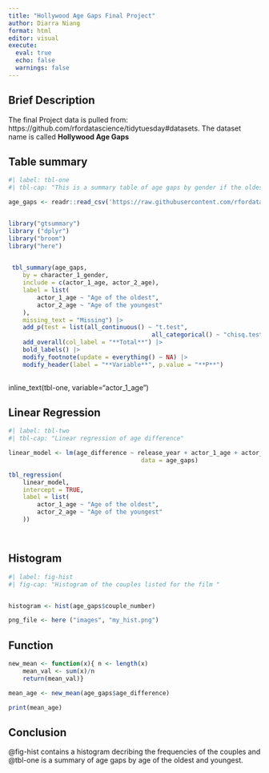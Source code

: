 ```yaml
---
title: "Hollywood Age Gaps Final Project"
author: Diarra Niang
format: html
editor: visual
execute: 
  eval: true
  echo: false
  warnings: false 
---
```


## Brief Description

The final Project data is pulled from: https://github.com/rfordatascience/tidytuesday#datasets. The dataset name is called **Hollywood Age Gaps**

## Table summary

```r
#| label: tbl-one
#| tbl-cap: "This is a summary table of age gaps by gender if the oldest including the the age of the oldest and the youngest actor"

age_gaps <- readr::read_csv('https://raw.githubusercontent.com/rfordatascience/tidytuesday/master/data/2023/2023-02-14/age_gaps.csv')


library("gtsummary")
library ("dplyr")
library("broom")
library("here")

 
 tbl_summary(age_gaps,
	by = character_1_gender,
	include = c(actor_1_age, actor_2_age),
	label = list(
		actor_1_age ~ "Age of the oldest",
		actor_2_age ~ "Age of the youngest"
	),
	missing_text = "Missing") |>
	add_p(test = list(all_continuous() ~ "t.test",
										all_categorical() ~ "chisq.test")) |>
	add_overall(col_label = "**Total**") |>
	bold_labels() |>
	modify_footnote(update = everything() ~ NA) |>
	modify_header(label = "**Variable**", p.value = "**P**")
 


```
inline_text(tbl-one, variable="actor_1_age") 



## Linear Regression

```r
#| label: tbl-two
#| tbl-cap: "Linear regression of age difference"

linear_model <- lm(age_difference ~ release_year + actor_1_age + actor_2_age,
									 data = age_gaps)

tbl_regression(
	linear_model,
	intercept = TRUE,
	label = list(
		actor_1_age ~ "Age of the oldest",
		actor_2_age ~ "Age of the youngest"
	))




```

## Histogram

```r
#| label: fig-hist
#| fig-cap: "Histogram of the couples listed for the film "


histogram <- hist(age_gaps$couple_number)

png_file <- here ("images", "my_hist.png")


```



## Function

```r

new_mean <- function(x){ n <- length(x)
	mean_val <- sum(x)/n
	return(mean_val)}

mean_age <- new_mean(age_gaps$age_difference)

print(mean_age)


```



## Conclusion

@fig-hist contains a histogram decribing the frequencies of the couples and @tbl-one is a summary of age gaps by age of the oldest and youngest.


